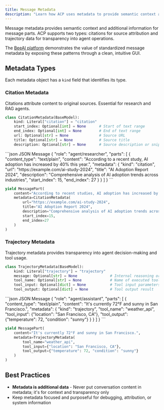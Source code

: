 ```yaml
---
title: Message Metadata
description: "Learn how ACP uses metadata to provide semantic context and additional information for message parts"
---
```


Message metadata provides semantic context and additional information for message parts. ACP supports two types: citations for source attribution and trajectory data for transparency into agent operations.

The [BeeAI platform](https://beeai.dev) demonstrates the value of standardized message metadata by exposing these patterns through a clean, intuitive GUI.

## Metadata Types

Each metadata object has a `kind` field that identifies its type.

### Citation Metadata

Citations attribute content to original sources. Essential for research and RAG agents.

```python
class CitationMetadata(BaseModel):
    kind: Literal["citation"] = "citation"
    start_index: Optional[int] = None      # Start of text range
    end_index: Optional[int] = None        # End of text range  
    url: Optional[str] = None              # Source URL
    title: Optional[str] = None            # Source title
    description: Optional[str] = None      # Source description or snippet
```

<CodeGroup>
```json JSON Message
{
  "role": "agent/researcher",
  "parts": [
    {
      "content_type": "text/plain", 
      "content": "According to a recent study, AI adoption has increased by 40% this year.",
      "metadata": {
        "kind": "citation",
        "url": "https://example.com/ai-study-2024",
        "title": "AI Adoption Report 2024",
        "description": "Comprehensive analysis of AI adoption trends across industries",
        "start_index": 15,
        "end_index": 27
      }
    }
  ]
}
```

```python Python SDK
yield MessagePart(
    content="According to recent studies, AI adoption has increased by 40% this year.",
    metadata=CitationMetadata(
        url="https://example.com/ai-study-2024",
        title="AI Adoption Report 2024",
        description="Comprehensive analysis of AI adoption trends across industries",
        start_index=15,
        end_index=27
    )
)
```
</CodeGroup>

### Trajectory Metadata

Trajectory metadata provides transparency into agent decision-making and tool usage.

```python
class TrajectoryMetadata(BaseModel):
    kind: Literal["trajectory"] = "trajectory"
    message: Optional[str] = None               # Internal reasoning or thoughts
    tool_name: Optional[str] = None             # Name of executed tool
    tool_input: Optional[dict] = None           # Tool input parameters
    tool_output: Optional[dict] = None          # Tool output result
```

<CodeGroup>
```json JSON Message
{
  "role": "agent/assistant",
  "parts": [
    {
      "content_type": "text/plain",
      "content": "It's currently 72°F and sunny in San Francisco.",
      "metadata": {
        "kind": "trajectory",
        "tool_name": "weather_api",
        "tool_input": {"location": "San Francisco, CA"},
        "tool_output": {"temperature": 72, "condition": "sunny"}
      }
    }
  ]
}
```

```python Python SDK
yield MessagePart(
    content="It's currently 72°F and sunny in San Francisco.",
    metadata=TrajectoryMetadata(
        tool_name="weather_api",
        tool_input={"location": "San Francisco, CA"},
        tool_output={"temperature": 72, "condition": "sunny"}
    )
)
```
</CodeGroup>

## Best Practices

- **Metadata is additional data** - Never put conversation content in metadata; it's for context and transparency only
- Keep metadata focused and purposeful for debugging, attribution, or system information